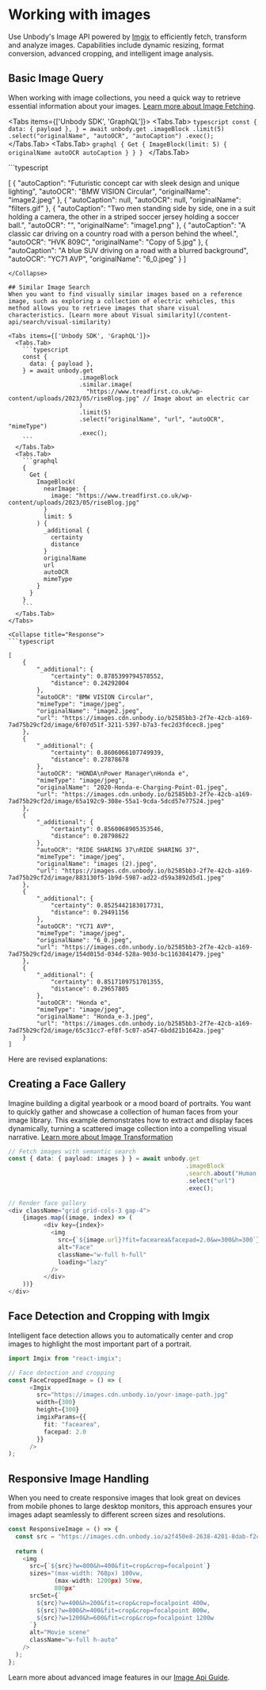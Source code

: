 


# Working with images

Use Unbody's Image API powered by [Imgix](https://www.imgix.com/) to efficiently fetch, transform and analyze images. Capabilities include dynamic resizing, format conversion, advanced cropping, and intelligent image analysis.

## Basic Image Query
When working with image collections, you need a quick way to retrieve essential information about your images. [Learn more about Image Fetching](/image-api/api-reference#example-1---fetching-your-image-url).

<Tabs items={['Unbody SDK', 'GraphQL']}>
  <Tabs.Tab>
    ```typescript
    const {
      data: { payload },
    } = await unbody.get
                    .imageBlock
                    .limit(5)
                    .select("originalName", "autoOCR", "autoCaption")
                    .exec();
    ```
  </Tabs.Tab>
  <Tabs.Tab>
    ```graphql
    {
      Get {
        ImageBlock(limit: 5) {
          originalName
          autoOCR
          autoCaption
        }
      }
    }
    ```
  </Tabs.Tab>
</Tabs>

<Collapse title="Response">
```typescript

[
    {
        "autoCaption": "Futuristic concept car with sleek design and unique lighting",
        "autoOCR": "BMW VISION Circular",
        "originalName": "image2.jpeg"
    },
    {
        "autoCaption": null,
        "autoOCR": null,
        "originalName": "filters.gif"
    },
    {
        "autoCaption": "Two men standing side by side, one in a suit holding a camera, the other in a striped soccer jersey holding a soccer ball.",
        "autoOCR": "",
        "originalName": "image1.png"
    },
    {
        "autoCaption": "A classic car driving on a country road with a person behind the wheel.",
        "autoOCR": "HVK 809C",
        "originalName": "Copy of 5.jpg"
    },
    {
        "autoCaption": "A blue SUV driving on a road with a blurred background",
        "autoOCR": "YC71 AVP",
        "originalName": "6_0.jpeg"
    }
]
```
</Collapse>

## Similar Image Search
When you want to find visually similar images based on a reference image, such as exploring a collection of electric vehicles, this method allows you to retrieve images that share visual characteristics. [Learn more about Visual similarity](/content-api/search/visual-similarity)

<Tabs items={['Unbody SDK', 'GraphQL']}>
  <Tabs.Tab>
    ```typescript
    const {
      data: { payload },
    } = await unbody.get
                    .imageBlock
                    .similar.image(
                      "https://www.treadfirst.co.uk/wp-content/uploads/2023/05/riseBlog.jpg" // Image about an electric car
                    )
                    .limit(5)
                    .select("originalName", "url", "autoOCR", "mimeType")
                    .exec();
    ```
  </Tabs.Tab>
  <Tabs.Tab>
    ```graphql
    {
      Get {
        ImageBlock(
          nearImage: {
            image: "https://www.treadfirst.co.uk/wp-content/uploads/2023/05/riseBlog.jpg"
          }
          limit: 5
        ) {
          _additional {
            certainty
            distance
          }
          originalName
          url
          autoOCR
          mimeType
        }
      }
    }
    ```
  </Tabs.Tab>
</Tabs>

<Collapse title="Response">
```typescript

[
    {
        "_additional": {
            "certainty": 0.8785399794578552,
            "distance": 0.24292004
        },
        "autoOCR": "BMW VISION Circular",
        "mimeType": "image/jpeg",
        "originalName": "image2.jpeg",
        "url": "https://images.cdn.unbody.io/b2585bb3-2f7e-42cb-a169-7ad75b29cf2d/image/6f07d51f-3211-5397-b7a3-fec2d3fdcec8.jpeg"
    },
    {
        "_additional": {
            "certainty": 0.8606066107749939,
            "distance": 0.27878678
        },
        "autoOCR": "HONDA\nPower Manager\nHonda e",
        "mimeType": "image/jpeg",
        "originalName": "2020-Honda-e-Charging-Point-01.jpeg",
        "url": "https://images.cdn.unbody.io/b2585bb3-2f7e-42cb-a169-7ad75b29cf2d/image/65a192c9-308e-55a1-9cda-5dcd57e77524.jpeg"
    },
    {
        "_additional": {
            "certainty": 0.8560068905353546,
            "distance": 0.28798622
        },
        "autoOCR": "RIDE SHARING 37\nRIDE SHARING 37",
        "mimeType": "image/jpeg",
        "originalName": "images (2).jpeg",
        "url": "https://images.cdn.unbody.io/b2585bb3-2f7e-42cb-a169-7ad75b29cf2d/image/883130f5-1b9d-5987-ad22-d59a3892d5d1.jpeg"
    },
    {
        "_additional": {
            "certainty": 0.8525442183017731,
            "distance": 0.29491156
        },
        "autoOCR": "YC71 AVP",
        "mimeType": "image/jpeg",
        "originalName": "6_0.jpeg",
        "url": "https://images.cdn.unbody.io/b2585bb3-2f7e-42cb-a169-7ad75b29cf2d/image/154d015d-034d-528a-903d-bc1163841479.jpeg"
    },
    {
        "_additional": {
            "certainty": 0.8517109751701355,
            "distance": 0.29657805
        },
        "autoOCR": "Honda e",
        "mimeType": "image/jpeg",
        "originalName": "Honda_e-3.jpeg",
        "url": "https://images.cdn.unbody.io/b2585bb3-2f7e-42cb-a169-7ad75b29cf2d/image/65c31cc7-ef8f-5c07-a547-6bdd21b1642a.jpeg"
    }
]
```
</Collapse>

Here are revised explanations:

## Creating a Face Gallery
Imagine building a digital yearbook or a mood board of portraits. You want to quickly gather and showcase a collection of human faces from your image library. This example demonstrates how to extract and display faces dynamically, turning a scattered image collection into a compelling visual narrative. [Learn more about Image Transformation](/image-api/api-reference#api-reference)

```typescript
// Fetch images with semantic search
const { data: { payload: images } } = await unbody.get
                                                  .imageBlock
                                                  .search.about("Human Face")
                                                  .select("url")
                                                  .exec();
  
// Render face gallery
<div className="grid grid-cols-3 gap-4">
	{images.map((image, index) => (
		  <div key={index}>
		    <img
		      src={`${image.url}?fit=facearea&facepad=2.0&w=300&h=300`}
		      alt="Face"
		      className="w-full h-full"
		      loading="lazy"
		    />
		  </div>
	))}
</div>
```

## Face Detection and Cropping with Imgix

Intelligent face detection allows you to automatically center and crop images to highlight the most important part of a portrait.

```typescript
import Imgix from "react-imgix";

// Face detection and cropping
const FaceCroppedImage = () => (
	  <Imgix
	    src="https://images.cdn.unbody.io/your-image-path.jpg"
	    width={300}
	    height={300}
	    imgixParams={{
	      fit: "facearea",
	      facepad: 2.0
	    }}
	  />
);
```

## Responsive Image Handling

When you need to create responsive images that look great on devices from mobile phones to large desktop monitors, this approach ensures your images adapt seamlessly to different screen sizes and resolutions.

```typescript
const ResponsiveImage = () => {
  const src = "https://images.cdn.unbody.io/a2f450e8-2638-4201-8dab-f2cca67df9ce/image/a4f0d82b-6a6f-5224-a9e7-d7621e4f134a.webp";
  
  return (
    <img
      src={`${src}?w=800&h=400&fit=crop&crop=focalpoint`}
      sizes="(max-width: 768px) 100vw, 
             (max-width: 1200px) 50vw,
             800px"
      srcSet={`
        ${src}?w=400&h=200&fit=crop&crop=focalpoint 400w,
        ${src}?w=800&h=400&fit=crop&crop=focalpoint 800w,
        ${src}?w=1200&h=600&fit=crop&crop=focalpoint 1200w
      `}
      alt="Movie scene"
      className="w-full h-auto"
    />
  );
};
```

Learn more about advanced image features in our [Image Api Guide](/image-api/overview).
